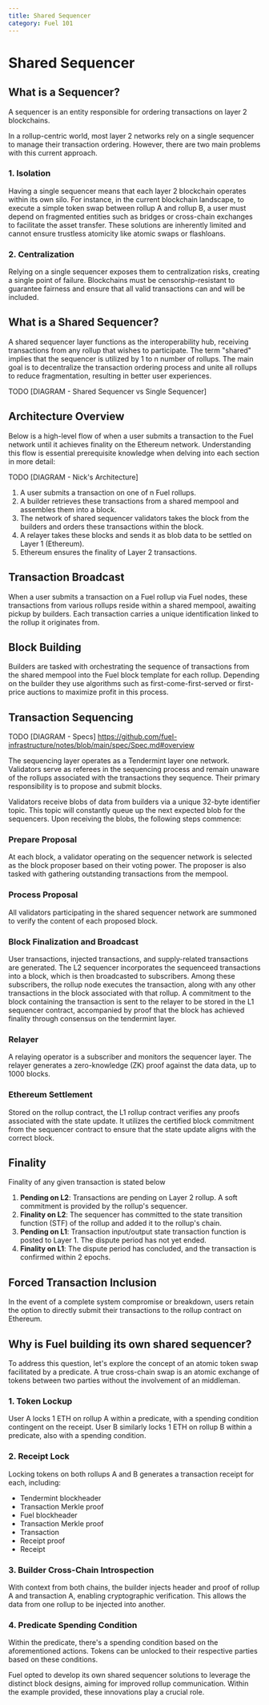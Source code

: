 ```yaml
---
title: Shared Sequencer
category: Fuel 101
---
```


# Shared Sequencer

## What is a Sequencer?

A sequencer is an entity responsible for ordering transactions on layer 2 blockchains.

In a rollup-centric world, most layer 2 networks rely on a single sequencer to manage their transaction ordering. However, there are two main problems with this current approach.

### 1. Isolation

Having a single sequencer means that each layer 2 blockchain operates within its own silo. For instance, in the current blockchain landscape, to execute a simple token swap between rollup A and rollup B, a user must depend on fragmented entities such as bridges or cross-chain exchanges to facilitate the asset transfer. These solutions are inherently limited and cannot ensure trustless atomicity like atomic swaps or flashloans.

### 2. Centralization

Relying on a single sequencer exposes them to centralization risks, creating a single point of failure. Blockchains must be censorship-resistant to guarantee fairness and ensure that all valid transactions can and will be included.

## What is a Shared Sequencer?

A shared sequencer layer functions as the interoperability hub, receiving transactions from any rollup that wishes to participate. The term "shared" implies that the sequencer is utilized by 1 to n number of rollups. The main goal is to decentralize the transaction ordering process and unite all rollups to reduce fragmentation, resulting in better user experiences.

TODO [DIAGRAM - Shared Sequencer vs Single Sequencer]

## Architecture Overview

Below is a high-level flow of when a user submits a transaction to the Fuel network until it achieves finality on the Ethereum network. Understanding this flow is essential prerequisite knowledge when delving into each section in more detail:

TODO [DIAGRAM - Nick's Architecture]

1. A user submits a transaction on one of n Fuel rollups.
2. A builder retrieves these transactions from a shared mempool and assembles them into a block.
3. The network of shared sequencer validators takes the block from the builders and orders these transactions within the block.
4. A relayer takes these blocks and sends it as blob data to be settled on Layer 1 (Ethereum).
5. Ethereum ensures the finality of Layer 2 transactions.

## Transaction Broadcast

When a user submits a transaction on a Fuel rollup via Fuel nodes, these transactions from various rollups reside within a shared mempool, awaiting pickup by builders. Each transaction carries a unique identification linked to the rollup it originates from.

## Block Building

Builders are tasked with orchestrating the sequence of transactions from the shared mempool into the Fuel block template for each rollup. Depending on the builder they use algorithms such as first-come-first-served or first-price auctions to maximize profit in this process.

## Transaction Sequencing

TODO [DIAGRAM - Specs]
https://github.com/fuel-infrastructure/notes/blob/main/spec/Spec.md#overview

The sequencing layer operates as a Tendermint layer one network. Validators serve as referees in the sequencing process and remain unaware of the rollups associated with the transactions they sequence. Their primary responsibility is to propose and submit blocks. 

Validators receive blobs of data from builders via a unique 32-byte identifier topic. This topic will constantly queue up the next expected blob for the sequencers. Upon receiving the blobs, the following steps commence:

### Prepare Proposal

At each block, a validator operating on the sequencer network is selected as the block proposer based on their voting power. The proposer is also tasked with gathering outstanding transactions from the mempool.

### Process Proposal
All validators participating in the shared sequencer network are summoned to verify the content of each proposed block.

### Block Finalization and Broadcast
User transactions, injected transactions, and supply-related transactions are generated. The L2 sequencer incorporates the sequenceed transactions into a block, which is then broadcasted to subscribers. Among these subscribers, the rollup node executes the transaction, along with any other transactions in the block associated with that rollup. A commitment to the block containing the transaction is sent to the relayer to be stored in the L1 sequencer contract, accompanied by proof that the block has achieved finality through consensus on the tendermint layer.

### Relayer
A relaying operator is a subscriber and monitors the sequencer layer. The relayer generates a zero-knowledge (ZK) proof against the data data, up to 1000 blocks.

### Ethereum Settlement 

Stored on the rollup contract, the L1 rollup contract verifies any proofs associated with the state update. It utilizes the certified block commitment from the sequencer contract to ensure that the state update aligns with the correct block.

## Finality

Finality of any given transaction is stated below

1. **Pending on L2**: Transactions are pending on Layer 2 rollup. A soft commitment is provided by the rollup's sequencer.
2. **Finality on L2**: The sequencer has committed to the state transition function (STF) of the rollup and added it to the rollup's chain.
3. **Pending on L1**: Transaction input/output state transaction function is posted to Layer 1. The dispute period has not yet ended.
4. **Finality on L1**: The dispute period has concluded, and the transaction is confirmed within 2 epochs.

## Forced Transaction Inclusion

In the event of a complete system compromise or breakdown, users retain the option to directly submit their transactions to the rollup contract on Ethereum.

## Why is Fuel building its own shared sequencer?

To address this question, let's explore the concept of an atomic token swap facilitated by a predicate. A true cross-chain swap is an atomic exchange of tokens between two parties without the involvement of an middleman.

### 1. Token Lockup
User A locks 1 ETH on rollup A within a predicate, with a spending condition contingent on the receipt.
User B similarly locks 1 ETH on rollup B within a predicate, also with a spending condition.

### 2. Receipt Lock
Locking tokens on both rollups A and B generates a transaction receipt for each, including:
- Tendermint blockheader
- Transaction Merkle proof
- Fuel blockheader
- Transaction Merkle proof
- Transaction
- Receipt proof
- Receipt

### 3. Builder Cross-Chain Introspection
With context from both chains, the builder injects header and proof of rollup A and transaction A, enabling cryptographic verification. This allows the data from one rollup to be injected into another.

### 4. Predicate Spending Condition
Within the predicate, there's a spending condition based on the aforementioned actions. Tokens can be unlocked to their respective parties based on these conditions.


Fuel opted to develop its own shared sequencer solutions to leverage the distinct block designs, aiming for improved rollup communication. Within the example provided, these innovations play a crucial role.




